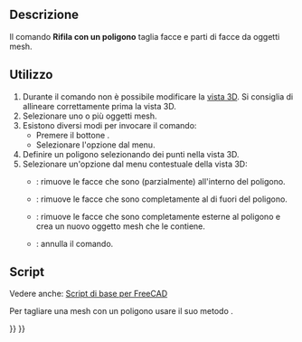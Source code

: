<languages/>

{{Docnav/it
|[[Mesh_PolyCut/it|Taglia la mesh]]
|[[Mesh_TrimByPlane/it|Rifila con un piano]]
|[[Mesh_Workbench/it|Mesh]]
|IconL=Mesh_PolyCut.svg
|IconR=Mesh_TrimByPlane.svg
|IconC=Workbench_Mesh.svg
}}

{{GuiCommand/it
|Name=Mesh_PolyTrim
|Name/it=Rifila con un poligono
|MenuLocation=Mesh → Taglio → Rifila con un poligono
|Workbenches=[[Mesh_Workbench/it|Mesh]]
|SeeAlso=[[Mesh_PolyCut/it|Taglia la mesh]], [[Mesh_TrimByPlane/it|Rifila con un piano]]
}}

<span id="Description"></span>
==Descrizione==

Il comando '''Rifila con un poligono''' taglia facce e parti di facce da oggetti mesh.

<span id="Usage"></span>
==Utilizzo==

# Durante il comando non è possibile modificare la [[3D_view/it|vista 3D]]. Si consiglia di allineare correttamente prima la vista 3D.
# Selezionare uno o più oggetti mesh.
# Esistono diversi modi per invocare il comando:
#* Premere il bottone {{Button|[[Image:Mesh_PolyTrim.svg|16px]] [[Mesh_PolyTrim/it|Rifila con un poligono]]}}.
#* Selezionare l'opzione {{MenuCommand|Mesh → Taglio → [[Image:Mesh_PolyTrim.svg|16px]] Rifila con un poligono}} dal menu.
# Definire un poligono selezionando dei punti nella vista 3D.
# Selezionare un'opzione dal menu contestuale della vista 3D:
#* {{MenuCommand|Interno}}: rimuove le facce che sono (parzialmente) all'interno del poligono.
#* {{MenuCommand|Esterno}}: rimuove le facce che sono completamente al di fuori del poligono.
#* {{MenuCommand|Dividi}}: rimuove le facce che sono completamente esterne al poligono e crea un nuovo oggetto mesh che le contiene.
#* {{MenuCommand|Annulla}}: annulla il comando.

<span id="Scripting"></span>
==Script==

Vedere anche: [[FreeCAD_Scripting_Basics/it|Script di base per FreeCAD]]

Per tagliare una mesh con un poligono usare il suo metodo {{incode|trim}}.

{{Code|code=
import FreeCAD as App
import Mesh

# Create a non-parametric box-shaped mesh:
msh = App.ActiveDocument.addObject("Mesh::Feature", "Mesh")
msh.Mesh = Mesh.createBox(30, 40, 50)
msh.ViewObject.DisplayMode = "Flat Lines"

# Define some points:
p1 = App.Vector(0, 0, 0)
p2 = App.Vector(60, 0, 0)
p3 = App.Vector(60, 60, 0)

# We need to work on a copy of the msh.Mesh object:
new_msh = msh.Mesh.copy()

# Trim that copy:
new_msh.trim([p1, p2, p3], 0) # 2nd argument: 0=inner, 1=outer.

# Update msh.Mesh:
msh.Mesh = new_msh
}}


{{Docnav/it
|[[Mesh_PolyCut/it|Taglia la mesh]]
|[[Mesh_TrimByPlane/it|Rifila con un piano]]
|[[Mesh_Workbench/it|Mesh]]
|IconL=Mesh_PolyCut.svg
|IconR=Mesh_TrimByPlane.svg
|IconC=Workbench_Mesh.svg
}}

{{Mesh Tools navi{{#translation:}}}}
{{Userdocnavi{{#translation:}}}}